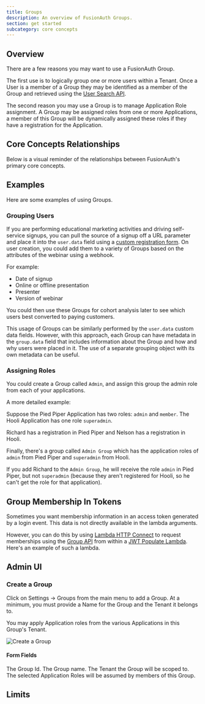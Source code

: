```yaml
---
title: Groups
description: An overview of FusionAuth Groups.
section: get started
subcategory: core concepts
---
```


## Overview

There are a few reasons you may want to use a FusionAuth Group.

The first use is to logically group one or more users within a Tenant. Once a User is a member of a Group they may be identified as a member of the Group and retrieved using the [User Search API](/docs/apis/users#search-for-users).

The second reason you may use a Group is to manage Application Role assignment. A Group may be assigned roles from one or more Applications, a member of this Group will be dynamically assigned these roles if they have a registration for the Application.

## Core Concepts Relationships

Below is a visual reminder of the relationships between FusionAuth's primary core concepts.

<Diagram active="Group" />

## Examples

Here are some examples of using Groups.

### Grouping Users

If you are performing educational marketing activities and driving self-service signups, you can pull the source of a signup off a URL parameter and place it into the `user.data` field using a [custom registration form](/docs/lifecycle/register-users/advanced-registration-forms). On user creation, you could add them to a variety of Groups based on the attributes of the webinar using a webhook.

For example:

* Date of signup
* Online or offline presentation
* Presenter
* Version of webinar

You could then use these Groups for cohort analysis later to see which users best converted to paying customers.

This usage of Groups can be similarly performed by the `user.data` custom data fields. However, with this approach, each Group can have metadata in the `group.data` field that includes information about the Group and how and why users were placed in it. The use of a separate grouping object with its own metadata can be useful.

### Assigning Roles

You could create a Group called `Admin`, and assign this group the admin role from each of your applications.

A more detailed example: 

Suppose the Pied Piper Application has two roles: `admin` and `member`. The Hooli Application has one role `superadmin`.

Richard has a registration in Pied Piper and Nelson has a registration in Hooli.

Finally, there's a group called `Admin Group` which has the application roles of `admin` from Pied Piper and `superadmin` from Hooli.

If you add Richard to the `Admin Group`, he will receive the role `admin` in Pied Piper, but not `superadmin` (because they aren't registered for Hooli, so he can't get the role for that application).  

## Group Membership In Tokens

Sometimes you want membership information in an access token generated by a login event. This data is not directly available in the lambda arguments.

However, you can do this by using [Lambda HTTP Connect](/docs/extend/code/lambdas/lambda-remote-api-calls) to request memberships using the [Group API](/docs/apis/groups) from within a [JWT Populate Lambda](/docs/extend/code/lambdas/jwt-populate). Here's an example of such a lambda.

<MembershipLambda />

<AdvancedPlanBlurb />

## Admin UI

### Create a Group

Click on <Breadcrumb>Settings -> Groups</Breadcrumb> from the main menu to add a Group. At a minimum, you must provide a <InlineField>Name</InlineField> for the Group and the <InlineField>Tenant</InlineField> it belongs to.

You may apply Application roles from the various Applications in this Group's Tenant.

![Create a Group](/img/docs/get-started/core-concepts/create-group.png)

#### Form Fields

<APIBlock>
  <APIField name="Id" optional>
    The Group Id.
  </APIField>
  <APIField name="Name" required>
    The Group name.
  </APIField>
  <APIField name="Tenant" required>
    The Tenant the Group will be scoped to.
  </APIField>
  <APIField name="Application Roles" optional>
    The selected Application Roles will be assumed by members of this Group.
  </APIField>
</APIBlock>

## Limits

<GroupLimits />
